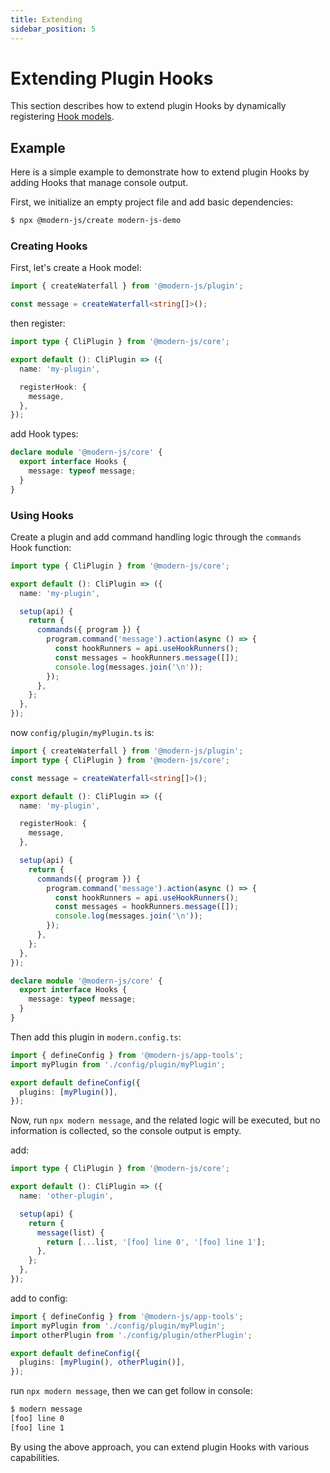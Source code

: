 ```yaml
---
title: Extending
sidebar_position: 5
---
```

# Extending Plugin Hooks

This section describes how to extend plugin Hooks by dynamically registering [Hook models](/guides/topic-detail/framework-plugin/hook).

## Example

Here is a simple example to demonstrate how to extend plugin Hooks by adding Hooks that manage console output.

First, we initialize an empty project file and add basic dependencies:

```bash
$ npx @modern-js/create modern-js-demo
```

### Creating Hooks

First, let's create a Hook model:

```ts title=config/plugin/myPlugin.ts
import { createWaterfall } from '@modern-js/plugin';

const message = createWaterfall<string[]>();
```

then register:

```ts title=config/plugin/myPlugin.ts
import type { CliPlugin } from '@modern-js/core';

export default (): CliPlugin => ({
  name: 'my-plugin',

  registerHook: {
    message,
  },
});
```

add Hook types:

```ts title=config/plugin/myPlugin.ts
declare module '@modern-js/core' {
  export interface Hooks {
    message: typeof message;
  }
}
```

### Using Hooks

Create a plugin and add command handling logic through the `commands` Hook function:

```ts title=config/plugin/myPlugin.ts
import type { CliPlugin } from '@modern-js/core';

export default (): CliPlugin => ({
  name: 'my-plugin',

  setup(api) {
    return {
      commands({ program }) {
        program.command('message').action(async () => {
          const hookRunners = api.useHookRunners();
          const messages = hookRunners.message([]);
          console.log(messages.join('\n'));
        });
      },
    };
  },
});
```

now `config/plugin/myPlugin.ts` is:

```ts title=config/plugin/myPlugin.ts
import { createWaterfall } from '@modern-js/plugin';
import type { CliPlugin } from '@modern-js/core';

const message = createWaterfall<string[]>();

export default (): CliPlugin => ({
  name: 'my-plugin',

  registerHook: {
    message,
  },

  setup(api) {
    return {
      commands({ program }) {
        program.command('message').action(async () => {
          const hookRunners = api.useHookRunners();
          const messages = hookRunners.message([]);
          console.log(messages.join('\n'));
        });
      },
    };
  },
});

declare module '@modern-js/core' {
  export interface Hooks {
    message: typeof message;
  }
}
```

Then add this plugin in `modern.config.ts`:

```ts title="modern.config.ts"
import { defineConfig } from '@modern-js/app-tools';
import myPlugin from './config/plugin/myPlugin';

export default defineConfig({
  plugins: [myPlugin()],
});
```

Now, run `npx modern message`, and the related logic will be executed, but no information is collected, so the console output is empty.

add:

```ts title=config/plugin/otherPlugin.ts
import type { CliPlugin } from '@modern-js/core';

export default (): CliPlugin => ({
  name: 'other-plugin',

  setup(api) {
    return {
      message(list) {
        return [...list, '[foo] line 0', '[foo] line 1'];
      },
    };
  },
});
```

add to config:

```ts title="modern.config.ts"
import { defineConfig } from '@modern-js/app-tools';
import myPlugin from './config/plugin/myPlugin';
import otherPlugin from './config/plugin/otherPlugin';

export default defineConfig({
  plugins: [myPlugin(), otherPlugin()],
});
```

run `npx modern message`, then we can get follow in console:

```bash
$ modern message
[foo] line 0
[foo] line 1
```

By using the above approach, you can extend plugin Hooks with various capabilities.


